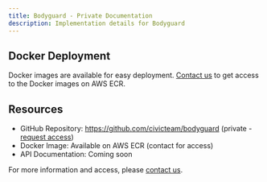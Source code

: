 ```yaml
---
title: Bodyguard - Private Documentation
description: Implementation details for Bodyguard
---
```


## Docker Deployment

Docker images are available for easy deployment. [Contact us](https://civickey.typeform.com/to/uVH7CWJ5) to get access to the Docker images on AWS ECR.

## Resources

- GitHub Repository: https://github.com/civicteam/bodyguard (private - [request access](https://civickey.typeform.com/to/uVH7CWJ5))
- Docker Image: Available on AWS ECR (contact for access)
- API Documentation: Coming soon

For more information and access, please [contact us](https://civickey.typeform.com/to/uVH7CWJ5).